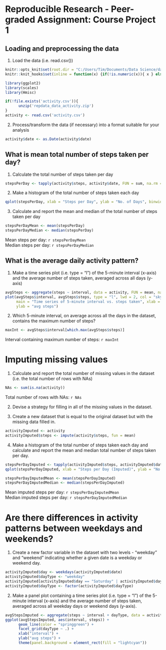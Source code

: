 # Reproducible Research - Peer-graded Assignment: Course Project 1


## Loading and preprocessing the data

1. Load the data (i.e. read.csv())

```{r setoptions, echo=FALSE}
knitr::opts_knit$set(root.dir = "C:/Users/Tim/Documents/Data Science/data")
knitr::knit_hooks$set(inline = function(x) {if(!is.numeric(x)){ x } else{prettyNum(round(x, 0), big.mark=",")}}) 
```

```{r libraries, echo=FALSE, results='hide'}
library(ggplot2)
library(scales)
library(Hmisc)
```


```{r dataLoad}
if(!file.exists('activity.csv')){
      unzip('repdata_data_activity.zip')
}
activity <- read.csv('activity.csv')
```

2. Process/transform the data (if necessary) into a format suitable for your analysis

```{r dateFormat}
activity$date <- as.Date(activity$date)
```


## What is mean total number of steps taken per day?

1. Calculate the total number of steps taken per day

```{r stepsPerDay}
stepsPerDay <- tapply(activity$steps, activity$date, FUN = sum, na.rm = TRUE)
```

2. Make a histogram of the total number of steps taken each day

```{r Hist1}
qplot(stepsPerDay, xlab = "Steps per Day", ylab = "No. of Days", binwidth = 400)
```

3. Calculate and report the mean and median of the total number of steps taken per day

```{r mean&median1}
stepsPerDayMean <- mean(stepsPerDay)  
stepsPerDayMedian <- median(stepsPerDay)
```

Mean steps per day: `r stepsPerDayMean`  
Median steps per day: `r stepsPerDayMedian`


## What is the average daily activity pattern?

1. Make a time series plot (i.e. type = "l") of the 5-minute interval (x-axis) and the average number of steps taken, averaged across all days (y-axis)

```{r timeSeries1}
avgSteps <- aggregate(steps ~ interval, data = activity, FUN = mean, na.rm = TRUE)
plot(avgSteps$interval, avgSteps$steps, type = "l", lwd = 2, col = "skyblue", 
     main = "Time series of 5-minute interval vs. steps taken", xlab = "interval", 
     ylab = "avg steps")
```

2. Which 5-minute interval, on average across all the days in the dataset, contains the maximum number of steps?

```{r maxSteps}
maxInt <- avgSteps$interval[which.max(avgSteps$steps)]
```

Interval containing maximum number of steps: `r maxInt`


# Imputing missing values

1. Calculate and report the total number of missing values in the dataset (i.e. the total number of rows with NAs)

```{r NAs}
NAs <- sum(is.na(activity))
```

Total number of rows with NAs: `r NAs`

2. Devise a strategy for filling in all of the missing values in the dataset.

3. Create a new dataset that is equal to the original dataset but with the missing data filled in.

```{r NAsFilled}
activityImputed <- activity
activityImputed$steps <- impute(activity$steps, fun = mean)
```

4. Make a histogram of the total number of steps taken each day and calculate and report the mean and median total number of steps taken per day.

```{r Hist2}
stepsPerDayImputed <- tapply(activityImputed$steps, activityImputed$date, FUN = sum)
qplot(stepsPerDayImputed, xlab = "Steps per Day (Imputed)", ylab = "No. of Days", binwidth = 400)
```

```{r mean&median2}
stepsPerDayImputedMean <- mean(stepsPerDayImputed)
stepsPerDayImputedMedian <- median(stepsPerDayImputed)
```

Mean imputed steps per day: `r stepsPerDayImputedMean`  
Median imputed steps per day: `r stepsPerDayImputedMedian`


# Are there differences in activity patterns between weekdays and weekends?

1. Create a new factor variable in the dataset with two levels - "weekday" and "weekend" indicating whether a given date is a weekday or weekend day.

```{r dayType}
activityImputed$day <- weekdays(activityImputed$date)
activityImputed$dayType <- "weekday"
activityImputed[activityImputed$day == "Saturday" | activityImputed$day == "Sunday", ]$dayType <- "weekend"
activityImputed$dayType <- factor(activityImputed$dayType)
```

2. Make a panel plot containing a time series plot (i.e. type = "l") of the 5-minute interval (x-axis) and the average number of steps taken, averaged across all weekday days or weekend days (y-axis).

```{r timeSeries2}
avgStepsImputed <- aggregate(steps ~ interval + dayType, data = activityImputed, FUN = mean)
ggplot(avgStepsImputed, aes(interval, steps)) +
      geom_line(color = "springgreen") +
      facet_grid(dayType ~ .) +
      xlab("interval") +
      ylab("avg steps") +
      theme(panel.background = element_rect(fill = "lightcyan"))
```